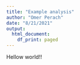 ```yaml
---
title: "Example analysis"
author: "Omer Perach"
date: "8/21/2021"
output:
  html_document:
    df_print: paged
---
```


Hellow world!!
